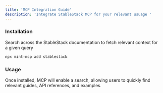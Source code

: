 ```yaml
---
title: 'MCP Integration Guide'
description: 'Integrate StableStack MCP for your relevant usuage '
---
```




### Installation
Search across the StableStack documentation to fetch relevant context for a given query

```bash
npx mint-mcp add stablestack
```


### Usage
Once installed, MCP will enable a search, allowing users to quickly find relevant guides, API references, and examples.